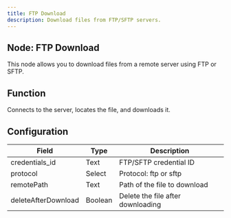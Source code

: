 ```yaml
---
title: FTP Download
description: Download files from FTP/SFTP servers.
---
```


## Node: FTP Download

This node allows you to download files from a remote server using FTP or SFTP.

## Function
Connects to the server, locates the file, and downloads it.

## Configuration

| Field               | Type     | Description                                  |
|---------------------|----------|----------------------------------------------|
| credentials_id      | Text     | FTP/SFTP credential ID                       |
| protocol            | Select   | Protocol: ftp or sftp                        |
| remotePath          | Text     | Path of the file to download                 |
| deleteAfterDownload | Boolean  | Delete the file after downloading            |
